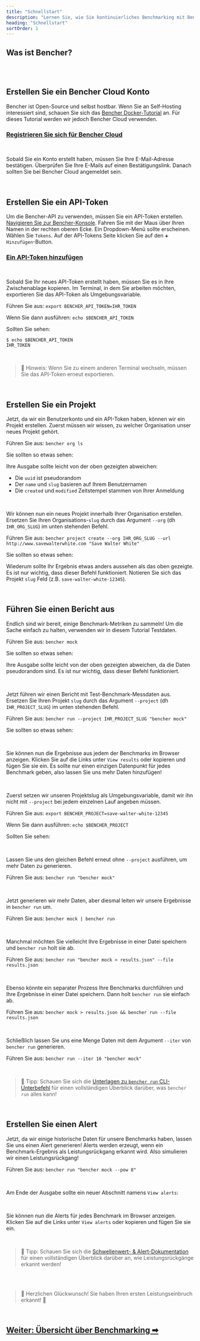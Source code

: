 ```yaml
---
title: "Schnellstart"
description: "Lernen Sie, wie Sie kontinuierliches Benchmarking mit Bencher Cloud einrichten"
heading: "Schnellstart"
sortOrder: 1
---
```




## Was ist Bencher?

<BencherIntro />

<br />

<QSInstallCli />

<br />

## Erstellen Sie ein Bencher Cloud Konto

Bencher ist Open-Source und selbst hostbar.
Wenn Sie an Self-Hosting interessiert sind, schauen Sie sich das [Bencher Docker-Tutorial](/de/docs/tutorial/docker/) an.
Für dieses Tutorial werden wir jedoch Bencher Cloud verwenden.

### <a id="signup-for-bencher-cloud" href="/auth/signup" target="_blank">Registrieren Sie sich für Bencher Cloud</a>
<br />

Sobald Sie ein Konto erstellt haben, müssen Sie Ihre E-Mail-Adresse bestätigen.
Überprüfen Sie Ihre E-Mails auf einen Bestätigungslink.
Danach sollten Sie bei Bencher Cloud angemeldet sein.

<br />

## Erstellen Sie ein API-Token

Um die Bencher-API zu verwenden, müssen Sie ein API-Token erstellen.
<a href="/console" target="_blank">Navigieren Sie zur Bencher-Konsole</a>.
Fahren Sie mit der Maus über Ihren Namen in der rechten oberen Ecke.
Ein Dropdown-Menü sollte erscheinen. Wählen Sie `Tokens`.
Auf der API-Tokens Seite klicken Sie auf den `➕ Hinzufügen`-Button.

### <a id="add-an-api-token" href="/auth/signup" target="_blank">Ein API-Token hinzufügen</a>
<br />

Sobald Sie Ihr neues API-Token erstellt haben, müssen Sie es in Ihre Zwischenablage kopieren.
Im Terminal, in dem Sie arbeiten möchten, exportieren Sie das API-Token als Umgebungsvariable.

Führen Sie aus: `export BENCHER_API_TOKEN=IHR_TOKEN`

Wenn Sie dann ausführen: `echo $BENCHER_API_TOKEN`

Sollten Sie sehen:

```
$ echo $BENCHER_API_TOKEN
IHR_TOKEN
```

<br />

> 🐰 Hinweis: Wenn Sie zu einem anderen Terminal wechseln, müssen Sie das API-Token erneut exportieren.

<br />

## Erstellen Sie ein Projekt

Jetzt, da wir ein Benutzerkonto und ein API-Token haben, können wir ein Projekt erstellen.
Zuerst müssen wir wissen, zu welcher Organisation unser neues Projekt gehört.

Führen Sie aus: `bencher org ls`

Sie sollten so etwas sehen:

<QuickStart6 />

Ihre Ausgabe sollte leicht von der oben gezeigten abweichen:
- Die `uuid` ist pseudorandom
- Der `name` und `slug` basieren auf Ihrem Benutzernamen
- Die `created` und `modified` Zeitstempel stammen von Ihrer Anmeldung

<br />

Wir können nun ein neues Projekt innerhalb Ihrer Organisation erstellen.
Ersetzen Sie Ihren Organisations-`slug` durch das Argument `--org` (dh `IHR_ORG_SLUG`) im unten stehenden Befehl.

Führen Sie aus: `bencher project create --org IHR_ORG_SLUG --url http://www.savewalterwhite.com "Save Walter White"`

Sie sollten so etwas sehen:

<QuickStart7 />

Wiederum sollte Ihr Ergebnis etwas anders aussehen als das oben gezeigte.
Es ist nur wichtig, dass dieser Befehl funktioniert.
Notieren Sie sich das Projekt `slug` Feld (z.B. `save-walter-white-12345`).

<br />

## Führen Sie einen Bericht aus

Endlich sind wir bereit, einige Benchmark-Metriken zu sammeln!
Um die Sache einfach zu halten, verwenden wir in diesem Tutorial Testdaten.

Führen Sie aus: `bencher mock`

Sie sollten so etwas sehen:

<QuickStart8 />

Ihre Ausgabe sollte leicht von der oben gezeigten abweichen, da die Daten pseudorandom sind.
Es ist nur wichtig, dass dieser Befehl funktioniert.

<br />

Jetzt führen wir einen Bericht mit Test-Benchmark-Messdaten aus.
Ersetzen Sie Ihren Projekt `slug` durch das Argument `--project` (dh `IHR_PROJECT_SLUG`) im unten stehenden Befehl.

Führen Sie aus: `bencher run --project IHR_PROJECT_SLUG "bencher mock"`

Sie sollten so etwas sehen:

<QuickStart9 />

<br />

Sie können nun die Ergebnisse aus jedem der Benchmarks im Browser anzeigen.
Klicken Sie auf die Links unter `View results` oder kopieren und fügen Sie sie ein.
Es sollte nur einen einzigen Datenpunkt für jedes Benchmark geben, also lassen Sie uns mehr Daten hinzufügen!

<br />

Zuerst setzen wir unseren Projektslug als Umgebungsvariable, damit wir ihn nicht mit `--project` bei jedem einzelnen Lauf angeben müssen.

Führen Sie aus: `export BENCHER_PROJECT=save-walter-white-12345`

Wenn Sie dann ausführen: `echo $BENCHER_PROJECT`

Sollten Sie sehen:

<QuickStart10 />

<br />

Lassen Sie uns den gleichen Befehl erneut ohne `--project` ausführen, um mehr Daten zu generieren.

Führen Sie aus: `bencher run "bencher mock"`

<br />

Jetzt generieren wir mehr Daten, aber diesmal leiten wir unsere Ergebnisse in `bencher run` um.

Führen Sie aus: `bencher mock | bencher run`

<br />

Manchmal möchten Sie vielleicht Ihre Ergebnisse in einer Datei speichern und `bencher run` holt sie ab.

Führen Sie aus: `bencher run "bencher mock > results.json" --file results.json`

<br />

Ebenso könnte ein separater Prozess Ihre Benchmarks durchführen und Ihre Ergebnisse in einer Datei speichern. Dann holt `bencher run` sie einfach ab.

Führen Sie aus: `bencher mock > results.json && bencher run --file results.json`

<br />

Schließlich lassen Sie uns eine Menge Daten mit dem Argument `--iter` von `bencher run` generieren.

Führen Sie aus: `bencher run --iter 16 "bencher mock"`

<br />

> 🐰 Tipp: Schauen Sie sich die [Unterlagen zu `bencher run` CLI-Unterbefehl](/de/docs/explanation/bencher-run/) für einen vollständigen Überblick darüber, was `bencher run` alles kann!

<br />

## Erstellen Sie einen Alert

Jetzt, da wir einige historische Daten für unsere Benchmarks haben, lassen Sie uns einen Alert generieren!
Alerts werden erzeugt, wenn ein Benchmark-Ergebnis als Leistungsrückgang erkannt wird.
Also simulieren wir einen Leistungsrückgang!

Führen Sie aus: `bencher run "bencher mock --pow 8"`

<br />

Am Ende der Ausgabe sollte ein neuer Abschnitt namens `View alerts`:

<QuickStart11 />

<br />

Sie können nun die Alerts für jedes Benchmark im Browser anzeigen.
Klicken Sie auf die Links unter `View alerts` oder kopieren und fügen Sie sie ein.

<br />

> 🐰 Tipp: Schauen Sie sich die [Schwellenwert- & Alert-Dokumentation](/de/docs/explanation/thresholds/) für einen vollständigen Überblick darüber an, wie Leistungsrückgänge erkannt werden!

<br />
<br />

> 🐰 Herzlichen Glückwunsch! Sie haben Ihren ersten Leistungseinbruch erkannt! 🎉

<br />

<h2><a href="/de/docs/explanation/benchmarking/">Weiter: Übersicht über Benchmarking ➡</a></h2>
